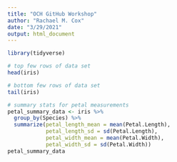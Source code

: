 ```yaml
---
title: "OCH GitHub Workshop"
author: "Rachael M. Cox"
date: "3/29/2021"
output: html_document
---
```


```r
library(tidyverse)
```

```r
# top few rows of data set
head(iris)

# bottom few rows of data set
tail(iris)

# summary stats for petal measurements
petal_summary_data <- iris %>%
  group_by(Species) %>%
  summarize(petal_length_mean = mean(Petal.Length),
            petal_length_sd = sd(Petal.Length),
            petal_width_mean = mean(Petal.Width),
            petal_width_sd = sd(Petal.Width))
petal_summary_data
```

